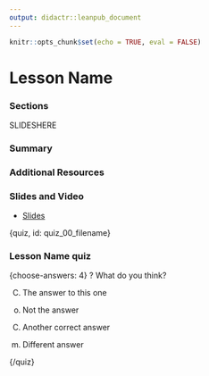```yaml
---
output: didactr::leanpub_document
---
```


```r
knitr::opts_chunk$set(echo = TRUE, eval = FALSE)
```

# Lesson Name

<!-- Google Slide ID -->
<!-- SLIDEID -->

<!-- Include a slide PNG with Page_ID from this Slide Deck: -->
<!-- ![](https://docs.google.com/presentation/d/SLIDEID/export/png?id=SLIDEID&pageid=PAGE_ID) -->
<!-- or use  `didactr::gs_slide_df("SLIDEID")$png_markdown` -->


### Sections

SLIDESHERE

### Summary

### Additional Resources

### Slides and Video

<!-- ![Lesson Name](YouTube Link) -->

* [Slides](Link to Slides)


{quiz, id: quiz_00_filename}

### Lesson Name quiz

{choose-answers: 4}
? What do you think?

C) The answer to this one
o) Not the answer

C) Another correct answer
m) Different answer

{/quiz}


